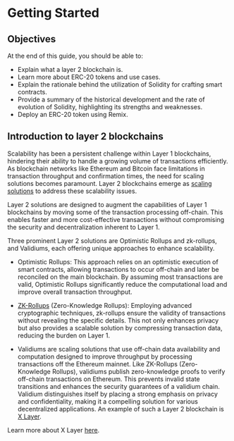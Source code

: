 
# Getting Started

## Objectives
At the end of this guide, you should be able to:

-   Explain what a layer 2 blockchain is.
-   Learn more about ERC-20 tokens and use cases.
-   Explain the rationale behind the utilization of Solidity for crafting smart contracts.
-   Provide a summary of the historical development and the rate of evolution of Solidity, highlighting its strengths and weaknesses.
-   Deploy an ERC-20 token using Remix.


## Introduction to layer 2 blockchains

Scalability has been a persistent challenge within Layer 1 blockchains, hindering their ability to handle a growing volume of transactions efficiently. As blockchain networks like Ethereum and Bitcoin face limitations in transaction throughput and confirmation times, the need for scaling solutions becomes paramount. Layer 2 blockchains emerge as [scaling solutions](https://ethereum.org/developers/docs/scaling) to address these scalability issues.

Layer 2 solutions are designed to augment the capabilities of Layer 1 blockchains by moving some of the transaction processing off-chain. This enables faster and more cost-effective transactions without compromising the security and decentralization inherent to Layer 1.

Three prominent Layer 2 solutions are Optimistic Rollups and zk-rollups, and Validiums, each offering unique approaches to enhance scalability.

-   Optimistic Rollups: This approach relies on an optimistic execution of smart contracts, allowing transactions to occur off-chain and later be reconciled on the main blockchain. By assuming most transactions are valid, Optimistic Rollups significantly reduce the computational load and improve overall transaction throughput.
    

-   [ZK-Rollups](https://chain.link/education-hub/zero-knowledge-rollup) (Zero-Knowledge Rollups): Employing advanced cryptographic techniques, zk-rollups ensure the validity of transactions without revealing the specific details. This not only enhances privacy but also provides a scalable solution by compressing transaction data, reducing the burden on Layer 1.
    

-   Validiums are scaling solutions that use off-chain data availability and computation designed to improve throughput by processing transactions off the Ethereum mainnet. Like ZK-Rollups (Zero-Knowledge Rollups), validiums publish zero-knowledge proofs to verify off-chain transactions on Ethereum. This prevents invalid state transitions and enhances the security guarantees of a validium chain. Validium distinguishes itself by placing a strong emphasis on privacy and confidentiality, making it a compelling solution for various decentralized applications. An example of such a Layer 2 blockchain is [X Layer](https://www.okx.com/xlayer/docs/developer/build-on-xlayer/quickstart).
    
    

Learn more about X Layer [here](https://www.okx.com/xlayer/docs/developer/build-on-xlayer/quickstart).
